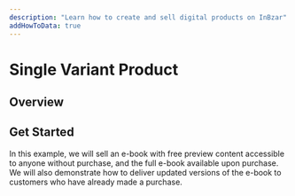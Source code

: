 ```yaml
---
description: "Learn how to create and sell digital products on InBzar"
addHowToData: true
---
```


# Single Variant Product

## Overview

## Get Started

In this example, we will sell an e-book with free preview content accessible to anyone without purchase, and the full e-book available upon purchase. We will also demonstrate how to deliver updated versions of the e-book to customers who have already made a purchase.
